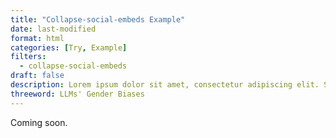 ```yaml
---
title: "Collapse-social-embeds Example"
date: last-modified
format: html
categories: [Try, Example]
filters:
  - collapse-social-embeds
draft: false
description: Lorem ipsum dolor sit amet, consectetur adipiscing elit. Sed nec augue vel eros feugiat feugiat nec euismod turpis. Cras venenatis, mauris ac semper laore
threeword: LLMs' Gender Biases
---
```

Coming soon.